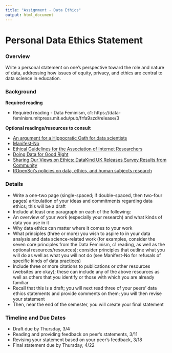```yaml
---
title: "Assignment - Data Ethics"
output: html_document
---
```


# Personal Data Ethics Statement

### Overview

Write a personal statement on one’s perspective toward the role and nature of data, addressing how issues of equity, privacy, and ethics are central to data science in education.

### Background

**Required reading**

- Required reading - Data Feminism, c1: https://data-feminism.mitpress.mit.edu/pub/frfa9szd/release/3

**Optional readings/resources to consult**

- [An argument for a Hippocratic Oath for data scientists](https://www.wired.com/story/should-data-scientists-adhere-to-a-hippocratic-oath/)
- [Manifest-No](https://www.manifestno.com/home)
- [Ethical Guidelines for the Association of Internet Researchers](https://aoir.org/reports/ethics3.pdf)
- [Doing Data for Good Right](https://www.datakind.org/blog/doing-data-for-good-right)
- [Sharing Our Views on Ethics: DataKind UK Releases Survey Results from Community](https://www.datakind.org/blog/datakind-uk-community-shares-views-on-ethics)
- [ROpenSci's policies on data, ethics, and human subjects research](https://devguide.ropensci.org/policies.html#ethics-data-privacy-and-human-subjects-research)

### Details

- Write a one-two page (single-spaced; if double-spaced, then two-four pages) articulation of your ideas and commitments regarding data ethics; this will be a draft
- Include at least one paragraph on each of the following:
- An overview of your work (especially your research) and what kinds of data you use in it
- Why data ethics can matter where it comes to your work
- What principles (three or more) you wish to aspire to in your data analysis and data science-related work (for examples, consider the seven core principles from the Data Feminism, c1 reading, as well as the optional resources/resources); consider principles that outline what you will do as well as what you will not do (see Manifest-No for refusals of specific kinds of data practices)
- Include three or more citations to publications or other resources (websites are okay); these can include any of the above resources as well as others that you identify or those with which you are already familiar
- Recall that this is a draft; you will next read three of your peers’ data ethics statements and provide comments on them; you will then revise your statement
- Then, near the end of the semester, you will create your final statement

### Timeline and Due Dates

- Draft due by Thursday, 3/4
- Reading and providing feedback on peer’s statements, 3/11
- Revising your statement based on your peer’s feedback, 3/18
- Final statement due by Thursday, 4/22
